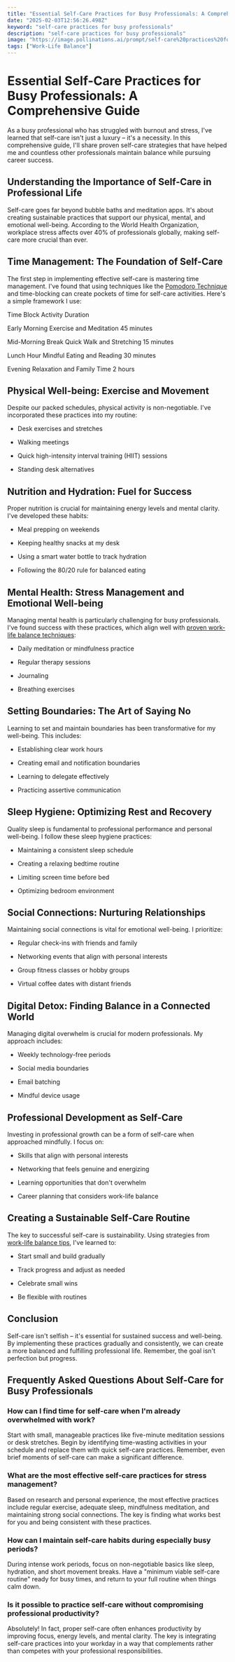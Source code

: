 ```yaml
---
title: "Essential Self-Care Practices for Busy Professionals: A Comprehensive Guide"
date: "2025-02-03T12:56:26.498Z"
keyword: "self-care practices for busy professionals"
description: "self-care practices for busy professionals"
image: "https://image.pollinations.ai/prompt/self-care%20practices%20for%20busy%20professionals%2C%20realistic%20photo%2C%20high%20quality%2C%204k?width=1024&height=1024&nologo=true"
tags: ["Work-Life Balance"]
---
```



# Essential Self-Care Practices for Busy Professionals: A Comprehensive Guide


As a busy professional who has struggled with burnout and stress, I've learned that self-care isn't just a luxury – it's a necessity. In this comprehensive guide, I'll share proven self-care strategies that have helped me and countless other professionals maintain balance while pursuing career success.



## Understanding the Importance of Self-Care in Professional Life


Self-care goes far beyond bubble baths and meditation apps. It's about creating sustainable practices that support our physical, mental, and emotional well-being. According to the World Health Organization, workplace stress affects over 40% of professionals globally, making self-care more crucial than ever.



## Time Management: The Foundation of Self-Care


The first step in implementing effective self-care is mastering time management. I've found that using techniques like the [Pomodoro Technique](https://productivityprospect.com/blog/productivity-tips-for-busy-professionals/) and time-blocking can create pockets of time for self-care activities. Here's a simple framework I use:





Time Block
Activity
Duration


Early Morning
Exercise and Meditation
45 minutes


Mid-Morning Break
Quick Walk and Stretching
15 minutes


Lunch Hour
Mindful Eating and Reading
30 minutes


Evening
Relaxation and Family Time
2 hours





## Physical Well-being: Exercise and Movement


Despite our packed schedules, physical activity is non-negotiable. I've incorporated these practices into my routine:




- Desk exercises and stretches

- Walking meetings

- Quick high-intensity interval training (HIIT) sessions

- Standing desk alternatives



## Nutrition and Hydration: Fuel for Success


Proper nutrition is crucial for maintaining energy levels and mental clarity. I've developed these habits:




- Meal prepping on weekends

- Keeping healthy snacks at my desk

- Using a smart water bottle to track hydration

- Following the 80/20 rule for balanced eating



## Mental Health: Stress Management and Emotional Well-being


Managing mental health is particularly challenging for busy professionals. I've found success with these practices, which align well with [proven work-life balance techniques](https://productivityprospect.com/blog/work-life-balance-techniques-for-busy-professionals/):




- Daily meditation or mindfulness practice

- Regular therapy sessions

- Journaling

- Breathing exercises



## Setting Boundaries: The Art of Saying No


Learning to set and maintain boundaries has been transformative for my well-being. This includes:




- Establishing clear work hours

- Creating email and notification boundaries

- Learning to delegate effectively

- Practicing assertive communication



## Sleep Hygiene: Optimizing Rest and Recovery


Quality sleep is fundamental to professional performance and personal well-being. I follow these sleep hygiene practices:




- Maintaining a consistent sleep schedule

- Creating a relaxing bedtime routine

- Limiting screen time before bed

- Optimizing bedroom environment



## Social Connections: Nurturing Relationships


Maintaining social connections is vital for emotional well-being. I prioritize:




- Regular check-ins with friends and family

- Networking events that align with personal interests

- Group fitness classes or hobby groups

- Virtual coffee dates with distant friends



## Digital Detox: Finding Balance in a Connected World


Managing digital overwhelm is crucial for modern professionals. My approach includes:




- Weekly technology-free periods

- Social media boundaries

- Email batching

- Mindful device usage



## Professional Development as Self-Care


Investing in professional growth can be a form of self-care when approached mindfully. I focus on:




- Skills that align with personal interests

- Networking that feels genuine and energizing

- Learning opportunities that don't overwhelm

- Career planning that considers work-life balance



## Creating a Sustainable Self-Care Routine


The key to successful self-care is sustainability. Using strategies from [work-life balance tips](https://productivityprospect.com/blog/work-life-balance-tips-for-busy-professionals/), I've learned to:




- Start small and build gradually

- Track progress and adjust as needed

- Celebrate small wins

- Be flexible with routines



## Conclusion


Self-care isn't selfish – it's essential for sustained success and well-being. By implementing these practices gradually and consistently, we can create a more balanced and fulfilling professional life. Remember, the goal isn't perfection but progress.



## Frequently Asked Questions About Self-Care for Busy Professionals


### How can I find time for self-care when I'm already overwhelmed with work?

Start with small, manageable practices like five-minute meditation sessions or desk stretches. Begin by identifying time-wasting activities in your schedule and replace them with quick self-care practices. Remember, even brief moments of self-care can make a significant difference.



### What are the most effective self-care practices for stress management?

Based on research and personal experience, the most effective practices include regular exercise, adequate sleep, mindfulness meditation, and maintaining strong social connections. The key is finding what works best for you and being consistent with these practices.



### How can I maintain self-care habits during especially busy periods?

During intense work periods, focus on non-negotiable basics like sleep, hydration, and short movement breaks. Have a "minimum viable self-care routine" ready for busy times, and return to your full routine when things calm down.



### Is it possible to practice self-care without compromising professional productivity?

Absolutely! In fact, proper self-care often enhances productivity by improving focus, energy levels, and mental clarity. The key is integrating self-care practices into your workday in a way that complements rather than competes with your professional responsibilities.



